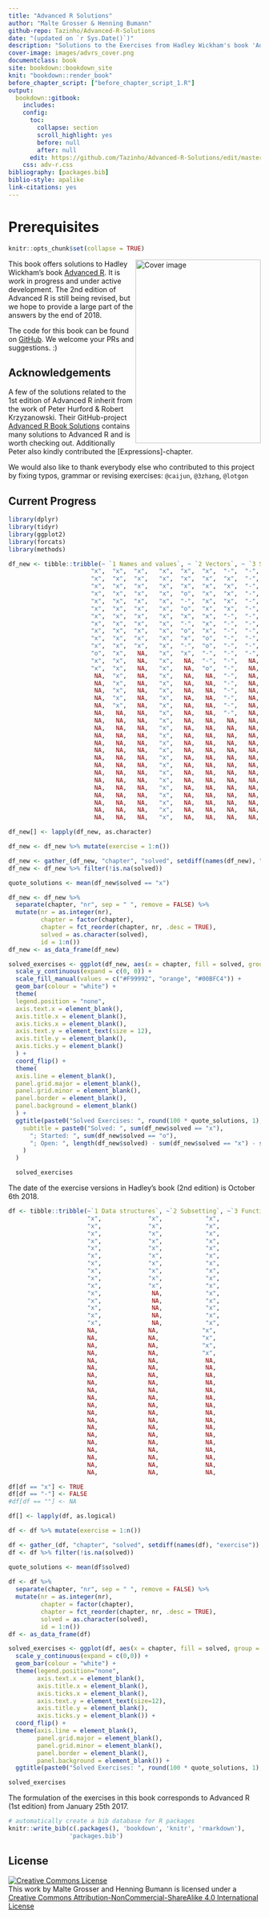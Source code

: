 ```yaml
---
title: "Advanced R Solutions"
author: "Malte Grosser & Henning Bumann"
github-repo: Tazinho/Advanced-R-Solutions
date: "(updated on `r Sys.Date()`)"
description: "Solutions to the Exercises from Hadley Wickham's book 'Advanced R'."
cover-image: images/advrs_cover.png
documentclass: book
site: bookdown::bookdown_site
knit: "bookdown::render_book"
before_chapter_script: ["before_chapter_script_1.R"]
output:
  bookdown::gitbook:
    includes:
    config:
      toc:
        collapse: section
        scroll_highlight: yes
        before: null
        after: null
      edit: https://github.com/Tazinho/Advanced-R-Solutions/edit/master/%s
    css: adv-r.css
bibliography: [packages.bib]
biblio-style: apalike
link-citations: yes
---
```


# Prerequisites {-}

```r
knitr::opts_chunk$set(collapse = TRUE)  
```

<img src="images/advrs_cover.png" width="250" height="366" align="right" alt="Cover image" />

This book offers solutions to Hadley Wickham's book [Advanced R](https://adv-r.hadley.nz/). It is work in progress and under active development. The 2nd edition of Advanced R is still being revised, but we hope to provide a large part of the answers by the end of 2018.

The code for this book can be found on [GitHub](https://github.com/Tazinho/Advanced-R-Solutions.git). We welcome your PRs and suggestions. :)

## Acknowledgements {-}

A few of the solutions related to the 1st edition of Advanced R inherit from the work of Peter Hurford & Robert Krzyzanowski. Their GitHub-project [Advanced R Book Solutions](https://github.com/peterhurford/adv-r-book-solutions) contains many solutions to Advanced R and is worth checking out. Additionally Peter also kindly contributed the [Expressions]-chapter.

We would also like to thank everybody else who contributed to this project by fixing typos, grammar or revising exercises: `@caijun`, `@3zhang`, `@lotgon` 

## Current Progress {-}
```r
library(dplyr)
library(tidyr)
library(ggplot2)
library(forcats)
library(methods)

df_new <- tibble::tribble(~ `1 Names and values`, ~ `2 Vectors`, ~ `3 Subsetting`, ~ `4 Functions`, ~ `5 Environments`, ~ `6 Conditions`, ~ `7 Functionals`, ~ `8 Function factories`,  ~ `9 Function operators`,  ~ `10 S3`, ~`11 S4`, ~`12 R6`, ~`13 Expressions`, ~`14 Quasiquotation`, ~`15 Evaluation`, ~`16 Translating R code`, ~ `17 Performance`, ~ `18 Optimising code`, ~ `19 High performance functions with Rcpp`,
                       "x",  "x",  "x",   "x",  "x",  "x",  "-",  "-",  "-",   "o",    "x",  "-",  "x",     "x",   "x",  "x",  "-",  "-",  "x",
                       "x",  "x",  "x",   "x",  "x",  "x",  "x",  "-",  "-",   "-",    "o",  "-",  "x",     "x",   "o",  "o",  "x",  "-",  "x",
                       "x",  "x",  "x",   "x",  "x",  "x",  "x",  "-",  "-",   "x",    "x",   NA,  "x",     "x",   "x",  "x",  "x",  "x",  "x",
                       "x",  "x",  "x",   "x",  "o",  "x",  "x",  "-",  "-",   "x",    "x",   NA,  "x",     "x",   "-",  "x",  "-",  "x",  "x",
                       "x",  "x",  "x",   "x",  "-",  "x",  "x",  "-",  "-",   "x",    "x",   NA,  "x",     "x",   "-",  "-",  "x",  "o",  "x",
                       "x",  "x",  "x",   "x",  "o",  "x",  "x",  "-",   NA,   "x",    "x",   NA,  "x",     "x",   "-",  "-",  "-",  "x",  "-",
                       "x",  "x",  "x",   "x",  "x",  "x",  "-",  "-",   NA,   "x",    "x",   NA,  "x",     "-",   "x",   NA,  "-",  "x",  "x",
                       "x",  "x",  "x",   "x",  "-",  "x",  "-",  "-",   NA,   "x",     NA,   NA,  "x",     "x",   "-",   NA,  "-",  "x",  "x",
                       "x",  "x",  "x",   "x",  "o",  "x",  "-",  "-",   NA,   "-",     NA,   NA,  "-",     "x",   "-",   NA,  "-",  "x",  "x",
                       "x",  "x",  "x",   "x",  "x",  "o",  "-",  "-",   NA,   "-",     NA,   NA,  "x",     "-",   "-",   NA,  "-",  "-",  "-",
                       "x",  "x",  "x",   "x",  "-",  "o",  "-",  "-",   NA,   "x",     NA,   NA,  "x",     "x",   "-",   NA,  "-",  "x",   NA,
                       "o",  "x",   NA,   "x",  "x",  "-",  "-",  "-",   NA,   "x",     NA,   NA,  "x",     "x",   "-",   NA,   NA,  "x",   NA,
                       "x",  "x",   NA,   "x",   NA,  "-",  "-",   NA,   NA,   "-",     NA,   NA,  "x",     "x",   "-",   NA,   NA,  "-",   NA,
                       "x",  "x",   NA,   "x",   NA,  "o",  "-",   NA,   NA,   "x",     NA,   NA,  "x",     "x",   "-",   NA,   NA,  "x",   NA,
                        NA,  "x",   NA,   "x",   NA,   NA,  "-",   NA,   NA,   "-",     NA,   NA,  "x",     "-",   "-",   NA,   NA,  "x",   NA,
                        NA,  "x",   NA,   "x",   NA,   NA,  "-",   NA,   NA,   "x",     NA,   NA,  "x",     "x",   "-",   NA,   NA,  "x",   NA,
                        NA,  "x",   NA,   "x",   NA,   NA,  "-",   NA,   NA,   "o",     NA,   NA,  "x",     "x",   "-",   NA,   NA,  "x",   NA,
                        NA,  "x",   NA,   "x",   NA,   NA,  "-",   NA,   NA,   "o",     NA,   NA,  "x",     "-",   "-",   NA,   NA,   NA,   NA,
                        NA,  "x",   NA,   "x",   NA,   NA,  "-",   NA,   NA,   "-",     NA,   NA,  "x",     "x",   "-",   NA,   NA,   NA,   NA,
                        NA,   NA,   NA,   "x",   NA,   NA,  "-",   NA,   NA,   "x",     NA,   NA,  "-",      NA,   "-",   NA,   NA,   NA,   NA,
                        NA,   NA,   NA,   "x",   NA,   NA,   NA,   NA,   NA,   "o",     NA,   NA,  "-",      NA,   "-",   NA,   NA,   NA,   NA,
                        NA,   NA,   NA,   "x",   NA,   NA,   NA,   NA,   NA,   "-",     NA,   NA,  "x",      NA,   "-",   NA,   NA,   NA,   NA,
                        NA,   NA,   NA,   "x",   NA,   NA,   NA,   NA,   NA,   "x",     NA,   NA,  "x",      NA,   "-",   NA,   NA,   NA,   NA,
                        NA,   NA,   NA,   "x",   NA,   NA,   NA,   NA,   NA,   "x",     NA,   NA,  "x",      NA,    NA,   NA,   NA,   NA,   NA,
                        NA,   NA,   NA,   "x",   NA,   NA,   NA,   NA,   NA,    NA,     NA,   NA,  "x",      NA,    NA,   NA,   NA,   NA,   NA,
                        NA,   NA,   NA,   "x",   NA,   NA,   NA,   NA,   NA,    NA,     NA,   NA,   NA,      NA,    NA,   NA,   NA,   NA,   NA,
                        NA,   NA,   NA,   "x",   NA,   NA,   NA,   NA,   NA,    NA,     NA,   NA,   NA,      NA,    NA,   NA,   NA,   NA,   NA,
                        NA,   NA,   NA,   "x",   NA,   NA,   NA,   NA,   NA,    NA,     NA,   NA,   NA,      NA,    NA,   NA,   NA,   NA,   NA,
                        NA,   NA,   NA,   "x",   NA,   NA,   NA,   NA,   NA,    NA,     NA,   NA,   NA,      NA,    NA,   NA,   NA,   NA,   NA,
                        NA,   NA,   NA,   "x",   NA,   NA,   NA,   NA,   NA,    NA,     NA,   NA,   NA,      NA,    NA,   NA,   NA,   NA,   NA,
                        NA,   NA,   NA,   "x",   NA,   NA,   NA,   NA,   NA,    NA,     NA,   NA,   NA,      NA,    NA,   NA,   NA,   NA,   NA,
                        NA,   NA,   NA,   "x",   NA,   NA,   NA,   NA,   NA,    NA,     NA,   NA,   NA,      NA,    NA,   NA,   NA,   NA,   NA,
                        NA,   NA,   NA,   "x",   NA,   NA,   NA,   NA,   NA,    NA,     NA,   NA,   NA,      NA,    NA,   NA,   NA,   NA,   NA,
                        NA,   NA,   NA,   "x",   NA,   NA,   NA,   NA,   NA,    NA,     NA,   NA,   NA,      NA,    NA,   NA,   NA,   NA,   NA)

df_new[] <- lapply(df_new, as.character)

df_new <- df_new %>% mutate(exercise = 1:n())

df_new <- gather_(df_new, "chapter", "solved", setdiff(names(df_new), "exercise"))
df_new <- df_new %>% filter(!is.na(solved))

quote_solutions <- mean(df_new$solved == "x")

df_new <- df_new %>%
  separate(chapter, "nr", sep = " ", remove = FALSE) %>% 
  mutate(nr = as.integer(nr), 
         chapter = factor(chapter),
         chapter = fct_reorder(chapter, nr, .desc = TRUE),
         solved = as.character(solved),
         id = 1:n())
df_new <- as_data_frame(df_new)

solved_exercises <- ggplot(df_new, aes(x = chapter, fill = solved, group = -id)) +
  scale_y_continuous(expand = c(0, 0)) +
  scale_fill_manual(values = c("#F99992", "orange", "#00BFC4")) +
  geom_bar(colour = "white") +
  theme(
  legend.position = "none",
  axis.text.x = element_blank(),
  axis.title.x = element_blank(),
  axis.ticks.x = element_blank(),
  axis.text.y = element_text(size = 12),
  axis.title.y = element_blank(),
  axis.ticks.y = element_blank()
  ) +
  coord_flip() +
  theme(
  axis.line = element_blank(),
  panel.grid.major = element_blank(),
  panel.grid.minor = element_blank(),
  panel.border = element_blank(),
  panel.background = element_blank()
  ) +
  ggtitle(paste0("Solved Exercises: ", round(100 * quote_solutions, 1), "% (2nd Edition)"),
    subtitle = paste0("Solved: ", sum(df_new$solved == "x"),
      "; Started: ", sum(df_new$solved == "o"),
      "; Open: ", length(df_new$solved) - sum(df_new$solved == "x") - sum(df_new$solved == "o")
    )
  )

  solved_exercises
```

The date of the exercise versions in Hadley’s book (2nd edition) is October 6th 2018.

```r
df <- tibble::tribble(~`1 Data structures`, ~`2 Subsetting`, ~`3 Functions`, ~`4 OO field guide`, ~`5 Environments`, ~`6 Exceptions and debugging`, ~`7 Functional programming`, ~`8 Functionals`, ~`9 Function operators`, ~`10 Non standard evaluation`, ~`11 Expressions`, ~`12 Domain specific languages`, ~`13 Performance`, ~`14 Profiling`, ~`15 Memory`, ~`16 Rcpp`,
                      "x",             "x",            "x",                 "x",               "x",                           "-",                         "x",              "x",                     "x",                           "x",               "x",                             "-",               "-",             "x",          "x",        "x",
                      "x",             "x",            "x",                 "x",               "x",                           "x",                         "x",              "x",                     "x",                           "x",               "x",                             "-",               "x",             "x",          "x",        "x",                                                                      
                      "x",             "x",            "x",                 "x",               "x",                           "x",                         "x",              "x",                     "x",                           "x",               "x",                             "-",               "x",             "-",          "x",        "x",                                   
                      "x",             "x",            "x",                 "x",               "x",                            NA,                         "-",              "x",                     "x",                           "x",               "x",                             "-",               "-",             "x",          "x",        "x",                                   
                      "x",             "x",            "x",                 "x",               "x",                            NA,                         "x",              "x",                     "x",                           "x",               "x",                             "-",               "x",             "x",          "-",        "x",                                   
                      "x",             "x",            "x",                 "x",               "x",                            NA,                         "x",              "x",                     "-",                           "x",               "x",                             "-",               "-",             "x",          "-",        "-",                                   
                      "x",             "x",            "x",                 "x",               "x",                            NA,                         "x",              "x",                     "x",                           "x",               "x",                             "-",               "-",             "x",          "-",        "x",                                   
                      "x",             "x",            "x",                 "x",               "x",                            NA,                         "x",              "x",                     "x",                           "x",               "x",                              NA,               "-",             "-",          "-",        "x",                                   
                      "x",             "x",            "x",                 "-",               "x",                            NA,                         "x",              "x",                     "x",                           "x",               "x",                              NA,               "-",             "x",          "-",        "x",                                   
                      "x",             "x",            "x",                 "x",               "x",                            NA,                         "x",              "x",                     "x",                           "x",               "x",                              NA,               "-",             "x",           NA,        "-",                                   
                      "x",              NA,            "x",                 "x",               "x",                            NA,                         "x",              "x",                     "-",                           "x",               "x",                              NA,               "-",             "-",           NA,         NA,                                   
                      "x",              NA,            "x",                  NA,               "x",                            NA,                         "x",              "-",                     "-",                           "x",               "-",                              NA,                NA,             "x",           NA,         NA,                                   
                      "x",              NA,            "x",                  NA,               "x",                            NA,                         "-",              "x",                     "x",                           "x",               "x",                              NA,                NA,             "x",           NA,         NA,                                   
                      "x",              NA,            "x",                  NA,               "x",                            NA,                         "-",              "x",                     "-",                           "x",               "x",                              NA,                NA,             "x",           NA,         NA,                                   
                      "x",              NA,            "x",                  NA,               "x",                            NA,                          NA,              "x",                     "x",                           "x",               "x",                              NA,                NA,             "x",           NA,         NA,                                   
                      NA,              NA,            "x",                  NA,                NA,                            NA,                          NA,              "x",                     "x",                           "x",               "x",                              NA,                NA,              NA,           NA,         NA,                                   
                      NA,              NA,            "x",                  NA,                NA,                            NA,                          NA,              "x",                     "x",                           "x",               "-",                              NA,                NA,              NA,           NA,         NA,                                   
                      NA,              NA,            "x",                  NA,                NA,                            NA,                          NA,              "x",                     "-",                           "x",               "-",                              NA,                NA,              NA,           NA,         NA,                                   
                      NA,              NA,            "x",                  NA,                NA,                            NA,                          NA,              "x",                     "x",                           "x",               "x",                              NA,                NA,              NA,           NA,         NA,                                   
                      NA,              NA,             NA,                  NA,                NA,                            NA,                          NA,              "x",                      NA,                           "x",               "-",                              NA,                NA,              NA,           NA,         NA,                                   
                      NA,              NA,             NA,                  NA,                NA,                            NA,                          NA,              "x",                      NA,                           "x",               "x",                              NA,                NA,              NA,           NA,         NA,                                   
                      NA,              NA,             NA,                  NA,                NA,                            NA,                          NA,              "x",                      NA,                           "x",               "x",                              NA,                NA,              NA,           NA,         NA,                                   
                      NA,              NA,             NA,                  NA,                NA,                            NA,                          NA,              "-",                      NA,                           "x",               "x",                              NA,                NA,              NA,           NA,         NA,                                   
                      NA,              NA,             NA,                  NA,                NA,                            NA,                          NA,              "x",                      NA,                           "x",               "x",                              NA,                NA,              NA,           NA,         NA,                                   
                      NA,              NA,             NA,                  NA,                NA,                            NA,                          NA,              "x",                      NA,                           "x",               "x",                              NA,                NA,              NA,           NA,         NA,                                   
                      NA,              NA,             NA,                  NA,                NA,                            NA,                          NA,              "x",                      NA,                            NA,               "-",                              NA,                NA,              NA,           NA,         NA,                                   
                      NA,              NA,             NA,                  NA,                NA,                            NA,                          NA,               NA,                      NA,                            NA,               "x",                              NA,                NA,              NA,           NA,         NA,                                   
                      NA,              NA,             NA,                  NA,                NA,                            NA,                          NA,               NA,                      NA,                            NA,               "x",                              NA,                NA,              NA,           NA,         NA,                                   
                      NA,              NA,             NA,                  NA,                NA,                            NA,                          NA,               NA,                      NA,                            NA,               "x",                              NA,                NA,              NA,           NA,         NA,                                   
                      NA,              NA,             NA,                  NA,                NA,                            NA,                          NA,               NA,                      NA,                            NA,               "-",                              NA,                NA,              NA,           NA,         NA,                                   
                      NA,              NA,             NA,                  NA,                NA,                            NA,                          NA,               NA,                      NA,                            NA,               "x",                              NA,                NA,              NA,           NA,         NA,                                   
                      NA,              NA,             NA,                  NA,                NA,                            NA,                          NA,               NA,                      NA,                            NA,               "x",                              NA,                NA,              NA,           NA,         NA,                                   
                      NA,              NA,             NA,                  NA,                NA,                            NA,                          NA,               NA,                      NA,                            NA,               "-",                              NA,                NA,              NA,           NA,         NA,                                   
                      NA,              NA,             NA,                  NA,                NA,                            NA,                          NA,               NA,                      NA,                            NA,               "x",                              NA,                NA,              NA,           NA,         NA,                                   
                      NA,              NA,             NA,                  NA,                NA,                            NA,                          NA,               NA,                      NA,                            NA,               "x",                              NA,                NA,              NA,           NA,         NA)

df[df == "x"] <- TRUE
df[df == "-"] <- FALSE
#df[df == ""] <- NA 

df[] <- lapply(df, as.logical)

df <- df %>% mutate(exercise = 1:n())

df <- gather_(df, "chapter", "solved", setdiff(names(df), "exercise"))
df <- df %>% filter(!is.na(solved))

quote_solutions <- mean(df$solved)
  
df <- df %>% 
  separate(chapter, "nr", sep = " ", remove = FALSE) %>% 
  mutate(nr = as.integer(nr), 
         chapter = factor(chapter),
         chapter = fct_reorder(chapter, nr, .desc = TRUE),
         solved = as.character(solved),
         id = 1:n())
df <- as_data_frame(df)

solved_exercises <- ggplot(df, aes(x = chapter, fill = solved, group = -id)) +
  scale_y_continuous(expand = c(0,0)) +
  geom_bar(colour = "white") + 
  theme(legend.position="none",
        axis.text.x = element_blank(),
        axis.title.x = element_blank(),
        axis.ticks.x = element_blank(),
        axis.text.y = element_text(size=12),
        axis.title.y = element_blank(),
        axis.ticks.y = element_blank()) +
  coord_flip() +
  theme(axis.line = element_blank(),
        panel.grid.major = element_blank(),
        panel.grid.minor = element_blank(),
        panel.border = element_blank(),
        panel.background = element_blank()) +
  ggtitle(paste0("Solved Exercises: ", round(100 * quote_solutions, 1), "% (1st Edition)"))

solved_exercises
```

The formulation of the exercises in this book corresponds to Advanced R (1st edition) from January 25th 2017.

```r
# automatically create a bib database for R packages
knitr::write_bib(c(.packages(), 'bookdown', 'knitr', 'rmarkdown'),
                 'packages.bib')
```

## License {-}

<a rel="license" href="http://creativecommons.org/licenses/by-nc-sa/4.0/"><img alt="Creative Commons License" style="border-width:0" src="https://i.creativecommons.org/l/by-nc-sa/4.0/88x31.png" /></a><br />This work by Malte Grosser and Henning Bumann is licensed under a <a rel="license" href="http://creativecommons.org/licenses/by-nc-sa/4.0/">Creative Commons Attribution-NonCommercial-ShareAlike 4.0 International License</a>
